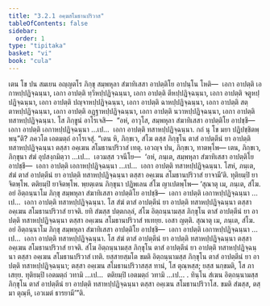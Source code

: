 ```yaml
---
title: "3.2.1 อคฺฆสโมธานปริวาส"
tableOfContents: false
sidebar:
  order: 1
type: "tipitaka"
basket: "vi"
book: "cula"
---
```



<DynamicBreadcrumb />

<Division number="134" book="cula">

<Paragraph number="615" book="cula">
เตน โข ปน สมเยน อญฺญตโร ภิกฺขุ สมฺพหุลา สํฆาทิเสสา อาปตฺติโย อาปนฺโน โหติ—  เอกา อาปตฺติ เอกาหปฺปฏิจฺฉนฺนา, เอกา อาปตฺติ ทฺวีหปฺปฏิจฺฉนฺนา, เอกา อาปตฺติ ตีหปฺปฏิจฺฉนฺนา, เอกา อาปตฺติ จตูหปฺปฏิจฺฉนฺนา, เอกา อาปตฺติ ปญฺจาหปฺปฏิจฺฉนฺนา, เอกา อาปตฺติ ฉาหปฺปฏิจฺฉนฺนา, เอกา อาปตฺติ สตฺตาหปฺปฏิจฺฉนฺนา, เอกา อาปตฺติ อฏฺฐาหปฺปฏิจฺฉนฺนา, เอกา อาปตฺติ นวาหปฺปฏิจฺฉนฺนา, เอกา อาปตฺติ ทสาหปฺปฏิจฺฉนฺนา. โส ภิกฺขูนํ อาโรเจสิ—  “อหํ, อาวุโส, สมฺพหุลา สํฆาทิเสสา อาปตฺติโย อาปชฺชึ—  เอกา อาปตฺติ เอกาหปฺปฏิจฺฉนฺนา …เป…  เอกา อาปตฺติ ทสาหปฺปฏิจฺฉนฺนา. กถํ นุ โข มยา ปฏิปชฺชิตพฺพนฺ”ติ? ภควโต เอตมตฺถํ อาโรเจสุํ. “เตน หิ, ภิกฺขเว, สํโฆ ตสฺส ภิกฺขุโน ตาสํ อาปตฺตีนํ ยา อาปตฺติ ทสาหปฺปฏิจฺฉนฺนา ตสฺสา อคฺเฆน สโมธานปริวาสํ เทตุ. เอวญฺจ ปน, ภิกฺขเว, ทาตพฺโพ—
</Paragraph>

<Paragraph number="616" book="cula">
เตน, ภิกฺขเว, ภิกฺขุนา สํฆํ อุปสงฺกมิตฺวา …เป…  เอวมสฺส วจนีโย—  ‘อหํ, ภนฺเต, สมฺพหุลา สํฆาทิเสสา อาปตฺติโย อาปชฺชึ—  เอกา อาปตฺติ เอกาหปฺปฏิจฺฉนฺนา …เป…  เอกา อาปตฺติ ทสาหปฺปฏิจฺฉนฺนา. โสหํ, ภนฺเต, สํฆํ ตาสํ อาปตฺตีนํ ยา อาปตฺติ ทสาหปฺปฏิจฺฉนฺนา ตสฺสา อคฺเฆน สโมธานปริวาสํ ยาจามี’ติ. ทุติยมฺปิ ยาจิตพฺโพ. ตติยมฺปิ ยาจิตพฺโพ. พฺยตฺเตน ภิกฺขุนา ปฏิพเลน สํโฆ ญาเปตพฺโพ—
</Paragraph>

</Division>
<Division number="135" book="cula">

<Paragraph number="617" book="cula">
‘สุณาตุ เม, ภนฺเต, สํโฆ. อยํ อิตฺถนฺนาโม ภิกฺขุ สมฺพหุลา สํฆาทิเสสา อาปตฺติโย อาปชฺชิ—  เอกา อาปตฺติ เอกาหปฺปฏิจฺฉนฺนา …เป…  เอกา อาปตฺติ ทสาหปฺปฏิจฺฉนฺนา. โส สํฆํ ตาสํ อาปตฺตีนํ ยา อาปตฺติ ทสาหปฺปฏิจฺฉนฺนา ตสฺสา อคฺเฆน สโมธานปริวาสํ ยาจติ. ยทิ สํฆสฺส ปตฺตกลฺลํ, สํโฆ อิตฺถนฺนามสฺส ภิกฺขุโน ตาสํ อาปตฺตีนํ ยา อาปตฺติ ทสาหปฺปฏิจฺฉนฺนา ตสฺสา อคฺเฆน สโมธานปริวาสํ ทเทยฺย. เอสา ญตฺติ.
</Paragraph>

<Paragraph number="618" book="cula">
สุณาตุ เม, ภนฺเต, สํโฆ. อยํ อิตฺถนฺนาโม ภิกฺขุ สมฺพหุลา สํฆาทิเสสา อาปตฺติโย อาปชฺชิ—  เอกา อาปตฺติ เอกาหปฺปฏิจฺฉนฺนา …เป…  เอกา อาปตฺติ ทสาหปฺปฏิจฺฉนฺนา. โส สํฆํ ตาสํ อาปตฺตีนํ ยา อาปตฺติ ทสาหปฺปฏิจฺฉนฺนา ตสฺสา อคฺเฆน สโมธานปริวาสํ ยาจติ. สํโฆ อิตฺถนฺนามสฺส ภิกฺขุโน ตาสํ อาปตฺตีนํ ยา อาปตฺติ ทสาหปฺปฏิจฺฉนฺนา ตสฺสา อคฺเฆน สโมธานปริวาสํ เทติ. ยสฺสายสฺมโต ขมติ อิตฺถนฺนามสฺส ภิกฺขุโน ตาสํ อาปตฺตีนํ ยา อาปตฺติ ทสาหปฺปฏิจฺฉนฺนา; ตสฺสา อคฺเฆน สโมธานปริวาสสฺส ทานํ, โส ตุณฺหสฺส; ยสฺส นกฺขมติ, โส ภาเสยฺย.
</Paragraph>

<Paragraph number="619" book="cula">
ทุติยมฺปิ เอตมตฺถํ วทามิ …เป…  ตติยมฺปิ เอตมตฺถํ วทามิ …เป… .
</Paragraph>

<Paragraph number="620" book="cula">
ทินฺโน สํเฆน อิตฺถนฺนามสฺส ภิกฺขุโน ตาสํ อาปตฺตีนํ ยา อาปตฺติ ทสาหปฺปฏิจฺฉนฺนา ตสฺสา อคฺเฆน สโมธานปริวาโส. ขมติ สํฆสฺส, ตสฺมา ตุณฺหี, เอวเมตํ ธารยามี’”ติ.
</Paragraph>
</Division>